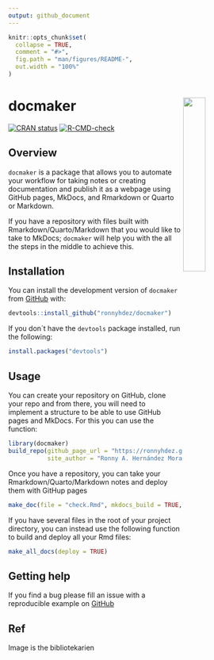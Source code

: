 ```yaml
---
output: github_document
---
```


<!-- README.md is generated from README.Rmd. Please edit that file -->

```r
knitr::opts_chunk$set(
  collapse = TRUE,
  comment = "#>",
  fig.path = "man/figures/README-",
  out.width = "100%"
)
```

# docmaker <a href="url"><img src="man/figures/logo.png" align="right" width="30%"></a>

<!-- badges: start -->
[![CRAN status](https://www.r-pkg.org/badges/version/docmaker)](https://cran.r-project.org/package=docmaker)
[![R-CMD-check](https://github.com/ronnyhdez/docmaker/actions/workflows/R-CMD-check.yaml/badge.svg)](https://github.com/ronnyhdez/docmaker/actions/workflows/R-CMD-check.yaml)
<!-- badges: end -->

## Overview

`docmaker` is a package that allows you to automate your workflow for taking
notes or creating documentation and publish it as a webpage using GitHub pages,
MkDocs, and Rmarkdown or Quarto or Markdown.

If you have a repository with files built with Rmarkdown/Quarto/Markdown that you 
would like to take to MkDocs; `docmaker` will help you with the all the steps
in the middle to achieve this.

## Installation

You can install the development version of `docmaker` from [GitHub](https://github.com/) with:

```r
devtools::install_github("ronnyhdez/docmaker")
```

If you don´t have the `devtools` package installed, run the following:

```r
install.packages("devtools")
```

## Usage

You can create your repository on GitHub, clone your repo and from there, you
will need to implement a structure to be able to use GitHub pages and MkDocs. 
For this you can use the function:

```r
library(docmaker)
build_repo(github_page_url = "https://ronnyhdez.github.io/drawer/",
           site_author = "Ronny A. Hernández Mora")
```

Once you have a repository, you can take your Rmarkdown/Quarto/Markdown notes
and deploy them with GitHup pages

```r
make_doc(file = "check.Rmd", mkdocs_build = TRUE, mkdocs_deploy = TRUE)
```

If you have several files in the root of your project directory, you can instead
use the following function to build and deploy all your Rmd files:

```r
make_all_docs(deploy = TRUE)
```

## Getting help

If you find a bug please fill an issue with a reproducible example on [GitHub](https://github.com/ronnyhdez/docmaker/issues/)

## Ref

Image is the bibliotekarien
